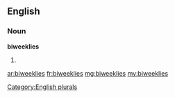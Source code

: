 ==English==

===Noun===
'''biweeklies'''

# {{plural of|[[biweekly]]}}

[[Category:English plurals]]

[[ar:biweeklies]]
[[fr:biweeklies]]
[[mg:biweeklies]]
[[my:biweeklies]]